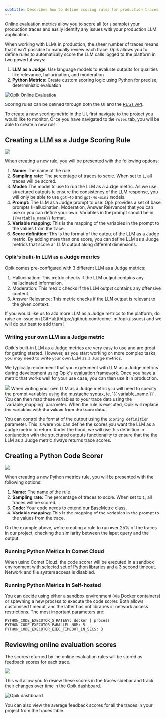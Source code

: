 ```yaml
---
subtitle: Describes how to define scoring rules for production traces
---
```


<Tip>
  Online evaluation metrics allow you to score all (or a sample) your production traces and easily identify any issues with your
  production LLM application.
</Tip>

When working with LLMs in production, the sheer number of traces means that it isn't possible to manually review each trace. 
Opik allows you to define rules to automatically score the LLM calls logged to the platform in two powerful ways:
1. **LLM as a Judge**: Use language models to evaluate outputs for qualities like relevance, hallucination, and moderation
2. **Python Metrics**: Create custom scoring logic using Python for precise, deterministic evaluation

![Opik Online Evaluation](/img/production/online_evaluation.gif)

Scoring rules can be defined through both the UI and the [REST API](/reference/rest-api/overview).

To create a new scoring metric in the UI, first navigate to the project you would like to monitor. Once you have navigated to the `rules` tab, you will be able to create a new rule.

## Creating a LLM as a Judge Scoring Rule

<Frame>
  <img src="/img/production/online_evaluation_rule_modal.png" />
</Frame>

When creating a new rule, you will be presented with the following options:

1. **Name:** The name of the rule
2. **Sampling rate:** The percentage of traces to score. When set to `1`, all traces will be scored.
3. **Model:** The model to use to run the LLM as a Judge metric. As we use structured outputs to ensure the consistency of the LLM response, you will only be able to use `gpt-4o` and `gpt-4o-mini` models.
4. **Prompt:** The LLM as a Judge prompt to use. Opik provides a set of base prompts (Hallucination, Moderation, Answer Relevance) that you can use or you can define your own. Variables in the prompt should be in `{{variable_name}}` format.
5. **Variable mapping:** This is the mapping of the variables in the prompt to the values from the trace.
6. **Score definition:** This is the format of the output of the LLM as a Judge metric. By adding more than one score, you can define LLM as a Judge metrics that score an LLM output along different dimensions.

### Opik's built-in LLM as a Judge metrics

Opik comes pre-configured with 3 different LLM as a Judge metrics:

1. Hallucination: This metric checks if the LLM output contains any hallucinated information.
2. Moderation: This metric checks if the LLM output contains any offensive content.
3. Answer Relevance: This metric checks if the LLM output is relevant to the given context.

<Tip>
  If you would like us to add more LLM as a Judge metrics to the platform, do raise an issue on
  [GitHub](https://github.com/comet-ml/opik/issues) and we will do our best to add them !
</Tip>

### Writing your own LLM as a Judge metric

Opik's built-in LLM as a Judge metrics are very easy to use and are great for getting started. However, as you start working on more complex tasks, you may need to write your own LLM as a Judge metrics.

We typically recommend that you experiment with LLM as a Judge metrics during development using [Opik's evaluation framework](/evaluation/overview). Once you have a metric that works well for your use case, you can then use it in production.

<Frame>
  <img src="/img/production/online_evaluation_custom_judge.png" />
</Frame>
When writing your own LLM as a Judge metric you will need to specify the prompt variables using the mustache syntax, ie.
`{{ variable_name }}`. You can then map these variables to your trace data using the `variable_mapping` parameter. When the
rule is executed, Opik will replace the variables with the values from the trace data.

You can control the format of the output using the `Scoring definition` parameter. This is were you can define the scores you want the LLM as a Judge metric to return. Under the hood, we will use this definition in conjunction with the [structured outputs](https://platform.openai.com/docs/guides/structured-outputs) functionality to ensure that the the LLM as a Judge metric always returns trace scores.

## Creating a Python Code Scorer 

<Frame>
  <img src="/img/production/online_evaluation_python_code.png" />
</Frame>

When creating a new Python metrics rule, you will be presented with the following options:

1. **Name:** The name of the rule
2. **Sampling rate:** The percentage of traces to score. When set to `1`, all traces will be scored.
3. **Code:** Your code needs to extend our [BaseMetric](https://github.com/comet-ml/opik/blob/main/sdks/python/src/opik/evaluation/metrics/base_metric.py) class.
4. **Variable mapping:** This is the mapping of the variables in the prompt to the values from the trace.

On the example above, we're creating a rule to run over 25% of the traces in our project, checking the similarity between the input query and the output.

### Running Python Metrics in Comet Cloud

When using Comet Cloud, the code scorer will be executed in a sandbox environment with [selected set of Python libraries](https://github.com/comet-ml/opik/blob/main/apps/opik-sandbox-executor-python/requirements.txt) and a 3 second timeout. Network and file system access is disabled.

### Running Python Metrics in Self-hosted

You can decide using either a sandbox environment (via Docker containers) or spawning a new process to execute the code scorer. Both allows customised timeout, and the latter has not libraries or network access restrictions. The most important parameters are:
```
PYTHON_CODE_EXECUTOR_STRATEGY: docker | process
PYTHON_CODE_EXECUTOR_PARALLEL_NUM: 5
PYTHON_CODE_EXECUTOR_EXEC_TIMEOUT_IN_SECS: 3
```

## Reviewing online evaluation scores

The scores returned by the online evaluation rules will be stored as feedback scores for each trace. 

<Frame>
  <img src="/img/production/online_evaluation_python_score.png" />
</Frame>

This will allow you to review these scores in the traces sidebar and track their changes over time in the Opik dashboard.

![Opik dashboard](/img/production/opik_monitoring_dashboard.gif)

You can also view the average feedback scores for all the traces in your project from the traces table.

